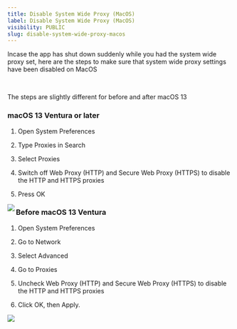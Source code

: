 ```yaml
---
title: Disable System Wide Proxy (MacOS)
label: Disable System Wide Proxy (MacOS)
visibility: PUBLIC
slug: disable-system-wide-proxy-macos
---
```


Incase the app has shut down suddenly while you had the system wide proxy set, here are the steps to make sure that system wide proxy settings have been disabled on MacOS

 

The steps are slightly different for before and after macOS 13

### **macOS 13 Ventura or later**

1. Open System Preferences

2) Type Proxies in Search

3. Select Proxies

4) Switch off Web Proxy (HTTP) and Secure Web Proxy (HTTPS) to disable the HTTP and HTTPS proxies

5. Press OK

<Image src="https://imagedelivery.net/IEMzXmjRvW0g933AN5ejrA/wwwnotionso-image-prod-files-secures3us-west-2amazonawscom-8e04dd23-74cd-4c44-8158-4238eac359d1-fd207da0-9234-4458-84b0-a781d1b23023-disabling-system-wide-proxy-venturagif/public" align="left" />

### **Before macOS 13 Ventura**

1. Open System Preferences

2) Go to Network

3. Select Advanced

4) Go to Proxies

5. Uncheck Web Proxy (HTTP) and Secure Web Proxy (HTTPS) to disable the HTTP and HTTPS proxies

6) Click OK, then Apply.

<Image src="https://www.notion.so/image/https%3A%2F%2Fprod-files-secure.s3.us-west-2.amazonaws.com%2F8e04dd23-74cd-4c44-8158-4238eac359d1%2F6a468284-14e3-4d96-9800-8d66c6ade9fe%2Fdisabling-system-wide-proxy-before-ventura.gif?table=block&id=cf0e73ff-c490-4f0d-b18f-888b9932719d&cache=v2" align="left" />

 
